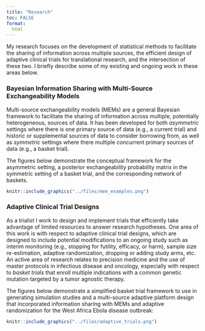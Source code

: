 ```yaml
---
title: "Research"
toc: FALSE
format:
  html
---
```


My research focuses on the development of statistical methods to facilitate the sharing of information across multiple sources, the efficient design of adaptive clinical trials for translational research, and the intersection of these two. I briefly describe some of my existing and ongoing work in these areas below.

### Bayesian Information Sharing with Multi-Source Exchangeability Models

Multi-source exchangeability models (MEMs) are a general Bayesian framework to facilitate the sharing of information across multiple, potentially heterogeneous, sources of data. It has been developed for both *asymmetric* settings where there is one primary source of data (e.g., a current trial) and historic or supplemental sources of data to consider borrowing from, as well as *symmetric* settings where there multiple concurrent primary sources of data (e.g., a basket trial).

The figures below demonstrate the conceptual framework for the asymmetric setting, a posterior exchangeability probability matrix in the symmetric setting of a basket trial, and the corresponding network of baskets.

```r
knitr::include_graphics("../files/mem_examples.png")
```

### Adaptive Clinical Trial Designs

As a trialist I work to design and implement trials that efficiently take advantage of limited resources to answer research hypotheses. One area of this work is with respect to adaptive clinical trial designs, which are designed to include potential modifications to an ongoing study such as interim monitoring (e.g., stopping for futility, efficacy, or harm), sample size re-estimation, adaptive randomization, dropping or adding study arms, etc. An active area of research relates to precision medicine and the use of master protocols in infectious disease and oncology, especially with respect to *basket trials* that enroll multiple indications with a common genetic mutation targeted by a tumor agnostic therapy.

The figures below demonstrate a simplified basket trial framework to use in generating simulation studies and a multi-source adaptive platform design that incorporated information sharing with MEMs and adaptive randomization for the West Africa Ebola disease outbreak:

```r
knitr::include_graphics("../files/adaptive_trials.png")
```
